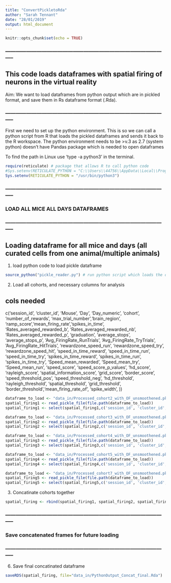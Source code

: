 ```yaml
---
title: "ConvertPickletoRda"
author: "Sarah Tennant"
date: "28/01/2019"
output: html_document
---
```


```r
knitr::opts_chunk$set(echo = TRUE)
```

### ----------------------------------------------------------------------------------------------- ###

## This code loads dataframes with spatial firing of neurons in the virtual reality

Aim: We want to load dataframes from python output which are in pickled format, and save them in Rs dataframe format (.Rda). 

### ----------------------------------------------------------------------------------------------- ###


First we need to set up the python environment. This is so we can call a python script from R that loads the pickled dataframes and sends it back to the R workspace. 
The python environment needs to be >v.3 as 2.7 (system python) doesn't have Pandas package which is needed to open dataframes

To find the path in Linux use 'type -a python3' in the terminal.
```r

require(reticulate) # package that allows R to call python code
#Sys.setenv(RETICULATE_PYTHON = "C:\\Users\\44756\\AppData\\Local\\Programs\\Python\\Python310\\python.exe") 
Sys.setenv(RETICULATE_PYTHON = "/usr/bin/python3") 
```


### ----------------------------------------------------------------------------------------------- ###

### LOAD ALL MICE ALL DAYS DATAFRAMES

### ----------------------------------------------------------------------------------------------- ###

## Loading dataframe for all mice and days (all curated cells from one animal/multiple animals)

1. load python code to load pickle dataframe
```r
source_python("pickle_reader.py") # run python script which loads the dataframes - should be in working directory

```

2. Load all cohorts, and necessary columns for analysis

## cols needed 
c('session_id', 'cluster_id', 'Mouse', 'Day', 'Day_numeric',  'cohort', 'number_of_rewards', 'max_trial_number','brain_region', 'ramp_score','mean_firing_rate','spikes_in_time', 'Rates_averaged_rewarded_b', 'Rates_averaged_rewarded_nb', 'Rates_averaged_rewarded_p', 'graduation', 'average_stops', 'average_stops_p', 'Avg_FiringRate_RunTrials', 'Avg_FiringRate_TryTrials', 'Avg_FiringRate_HitTrials', 'rewardzone_speed_run', 'rewardzone_speed_try', 'rewardzone_speed_hit', 'speed_in_time_reward', 'speed_in_time_run', 'speed_in_time_try', 'spikes_in_time_reward', 'spikes_in_time_run', 'spikes_in_time_try', 'Speed_mean_rewarded', 'Speed_mean_try', 'Speed_mean_run', 'speed_score', 'speed_score_p_values', 'hd_score', 'rayleigh_score', 'spatial_information_score', 'grid_score', 'border_score', 'speed_threshold_pos', 'speed_threshold_neg', 'hd_threshold', 'rayleigh_threshold', 'spatial_threshold', 'grid_threshold', 'border_threshold','mean_firing_rate_of', 'spike_width', ))

```r
dataframe_to_load <- "data_in/Processed_cohort2_with_OF_unsmoothened.pkl"  
spatial_firing1 <- read_pickle_file(file.path(dataframe_to_load)) 
spatial_firing1 <- select(spatial_firing1,c('session_id', 'cluster_id', 'Mouse', 'Day', 'Day_numeric',  'cohort', 'number_of_rewards', 'max_trial_number','brain_region', 'ramp_score','mean_firing_rate','spikes_in_time', 'Rates_averaged_rewarded_b', 'Rates_averaged_rewarded_nb', 'Rates_averaged_rewarded_p', 'graduation', 'average_stops', 'average_stops_p', 'Avg_FiringRate_RunTrials', 'Avg_FiringRate_RunTrials_nb', 'Avg_FiringRate_TryTrials', 'Avg_FiringRate_TryTrials_nb', 'Avg_FiringRate_HitTrials', 'Avg_FiringRate_HitTrials_nb', 'Avg_FiringRate_SlowTryTrials', 'Avg_FiringRate_SlowTryTrials_nb', 'Avg_FiringRate_FastTryTrials', 'Avg_FiringRate_FastTryTrials_nb', 'rewardzone_speed_run', 'rewardzone_speed_try', 'rewardzone_speed_hit', 'speed_in_time_reward', 'speed_in_time_run', 'speed_in_time_try', 'spikes_in_time_reward', 'spikes_in_time_run', 'spikes_in_time_try', 'Speed_mean_rewarded', 'Speed_mean_try', 'Speed_mean_run', 'speed_score', 'speed_score_p_values', 'hd_score', 'rayleigh_score', 'spatial_information_score', 'grid_score', 'border_score', 'speed_threshold_pos', 'speed_threshold_neg', 'hd_threshold', 'rayleigh_threshold', 'spatial_threshold', 'grid_threshold', 'border_threshold','mean_firing_rate_of', 'spike_width'))

dataframe_to_load <- "data_in/Processed_cohort3_with_OF_unsmoothened.pkl" 
spatial_firing2 <- read_pickle_file(file.path(dataframe_to_load)) 
spatial_firing2 <- select(spatial_firing2,c('session_id', 'cluster_id', 'Mouse', 'Day', 'Day_numeric',  'cohort', 'number_of_rewards', 'max_trial_number','brain_region', 'ramp_score','mean_firing_rate','spikes_in_time', 'Rates_averaged_rewarded_b', 'Rates_averaged_rewarded_nb', 'Rates_averaged_rewarded_p', 'graduation', 'average_stops', 'average_stops_p', 'Avg_FiringRate_RunTrials', 'Avg_FiringRate_RunTrials_nb', 'Avg_FiringRate_TryTrials', 'Avg_FiringRate_TryTrials_nb', 'Avg_FiringRate_HitTrials', 'Avg_FiringRate_HitTrials_nb', 'Avg_FiringRate_SlowTryTrials', 'Avg_FiringRate_SlowTryTrials_nb', 'Avg_FiringRate_FastTryTrials', 'Avg_FiringRate_FastTryTrials_nb', 'rewardzone_speed_run', 'rewardzone_speed_try', 'rewardzone_speed_hit', 'speed_in_time_reward', 'speed_in_time_run', 'speed_in_time_try', 'spikes_in_time_reward', 'spikes_in_time_run', 'spikes_in_time_try', 'Speed_mean_rewarded', 'Speed_mean_try', 'Speed_mean_run', 'speed_score', 'speed_score_p_values', 'hd_score', 'rayleigh_score', 'spatial_information_score', 'grid_score', 'border_score', 'speed_threshold_pos', 'speed_threshold_neg', 'hd_threshold', 'rayleigh_threshold', 'spatial_threshold', 'grid_threshold', 'border_threshold','mean_firing_rate_of', 'spike_width'))

dataframe_to_load <- "data_in/Processed_cohort4_with_OF_unsmoothened.pkl" 
spatial_firing3 <- read_pickle_file(file.path(dataframe_to_load)) 
spatial_firing3 <- select(spatial_firing3,c('session_id', 'cluster_id', 'Mouse', 'Day', 'Day_numeric',  'cohort', 'number_of_rewards', 'max_trial_number','brain_region', 'ramp_score','mean_firing_rate','spikes_in_time', 'Rates_averaged_rewarded_b', 'Rates_averaged_rewarded_nb', 'Rates_averaged_rewarded_p', 'graduation', 'average_stops', 'average_stops_p', 'Avg_FiringRate_RunTrials', 'Avg_FiringRate_RunTrials_nb', 'Avg_FiringRate_TryTrials', 'Avg_FiringRate_TryTrials_nb', 'Avg_FiringRate_HitTrials', 'Avg_FiringRate_HitTrials_nb', 'Avg_FiringRate_SlowTryTrials', 'Avg_FiringRate_SlowTryTrials_nb', 'Avg_FiringRate_FastTryTrials', 'Avg_FiringRate_FastTryTrials_nb', 'rewardzone_speed_run', 'rewardzone_speed_try', 'rewardzone_speed_hit', 'speed_in_time_reward', 'speed_in_time_run', 'speed_in_time_try', 'spikes_in_time_reward', 'spikes_in_time_run', 'spikes_in_time_try', 'Speed_mean_rewarded', 'Speed_mean_try', 'Speed_mean_run', 'speed_score', 'speed_score_p_values', 'hd_score', 'rayleigh_score', 'spatial_information_score', 'grid_score', 'border_score', 'speed_threshold_pos', 'speed_threshold_neg', 'hd_threshold', 'rayleigh_threshold', 'spatial_threshold', 'grid_threshold', 'border_threshold','mean_firing_rate_of', 'spike_width'))

dataframe_to_load <- "data_in/Processed_cohort5_with_OF_unsmoothened.pkl" 
spatial_firing4 <- read_pickle_file(file.path(dataframe_to_load))
spatial_firing4 <- select(spatial_firing4,c('session_id', 'cluster_id', 'Mouse', 'Day', 'Day_numeric',  'cohort', 'number_of_rewards', 'max_trial_number','brain_region', 'ramp_score','mean_firing_rate','spikes_in_time', 'Rates_averaged_rewarded_b', 'Rates_averaged_rewarded_nb', 'Rates_averaged_rewarded_p', 'graduation', 'average_stops', 'average_stops_p', 'Avg_FiringRate_RunTrials', 'Avg_FiringRate_RunTrials_nb', 'Avg_FiringRate_TryTrials', 'Avg_FiringRate_TryTrials_nb', 'Avg_FiringRate_HitTrials', 'Avg_FiringRate_HitTrials_nb', 'Avg_FiringRate_SlowTryTrials', 'Avg_FiringRate_SlowTryTrials_nb', 'Avg_FiringRate_FastTryTrials', 'Avg_FiringRate_FastTryTrials_nb', 'rewardzone_speed_run', 'rewardzone_speed_try', 'rewardzone_speed_hit', 'speed_in_time_reward', 'speed_in_time_run', 'speed_in_time_try', 'spikes_in_time_reward', 'spikes_in_time_run', 'spikes_in_time_try', 'Speed_mean_rewarded', 'Speed_mean_try', 'Speed_mean_run', 'speed_score', 'speed_score_p_values', 'hd_score', 'rayleigh_score', 'spatial_information_score', 'grid_score', 'border_score', 'speed_threshold_pos', 'speed_threshold_neg', 'hd_threshold', 'rayleigh_threshold', 'spatial_threshold', 'grid_threshold', 'border_threshold','mean_firing_rate_of', 'spike_width'))

dataframe_to_load <- "data_in/Processed_cohort7_with_OF_unsmoothened.pkl"  
spatial_firing5 <- read_pickle_file(file.path(dataframe_to_load)) 
spatial_firing5 <- select(spatial_firing5,c('session_id', 'cluster_id', 'Mouse', 'Day', 'Day_numeric',  'cohort', 'number_of_rewards', 'max_trial_number','brain_region', 'ramp_score','mean_firing_rate','spikes_in_time', 'Rates_averaged_rewarded_b', 'Rates_averaged_rewarded_nb', 'Rates_averaged_rewarded_p', 'graduation', 'average_stops', 'average_stops_p', 'Avg_FiringRate_RunTrials', 'Avg_FiringRate_RunTrials_nb', 'Avg_FiringRate_TryTrials', 'Avg_FiringRate_TryTrials_nb', 'Avg_FiringRate_HitTrials', 'Avg_FiringRate_HitTrials_nb', 'Avg_FiringRate_SlowTryTrials', 'Avg_FiringRate_SlowTryTrials_nb', 'Avg_FiringRate_FastTryTrials', 'Avg_FiringRate_FastTryTrials_nb', 'rewardzone_speed_run', 'rewardzone_speed_try', 'rewardzone_speed_hit', 'speed_in_time_reward', 'speed_in_time_run', 'speed_in_time_try', 'spikes_in_time_reward', 'spikes_in_time_run', 'spikes_in_time_try', 'Speed_mean_rewarded', 'Speed_mean_try', 'Speed_mean_run', 'speed_score', 'speed_score_p_values', 'hd_score', 'rayleigh_score', 'spatial_information_score', 'grid_score', 'border_score', 'speed_threshold_pos', 'speed_threshold_neg', 'hd_threshold', 'rayleigh_threshold', 'spatial_threshold', 'grid_threshold', 'border_threshold','mean_firing_rate_of', 'spike_width'))

```

3. Concatinate cohorts together
```r
spatial_firing <- rbind(spatial_firing1, spatial_firing2, spatial_firing3, spatial_firing4, spatial_firing5)
```

### ----------------------------------------------------------------------------------------------- ###

### Save concatenated frames for future loading

### ----------------------------------------------------------------------------------------------- ###

6. Save final concatinated dataframe
```r
saveRDS(spatial_firing, file="data_in/PythonOutput_Concat_final.Rda")

```
